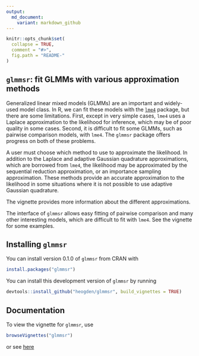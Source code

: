 ```yaml
---
output:
  md_document:
    variant: markdown_github
---
```


<!-- README.md is generated from README.Rmd. Please edit that file -->

```r
knitr::opts_chunk$set(
  collapse = TRUE,
  comment = "#>",
  fig.path = "README-"
)
```
## `glmmsr`: fit GLMMs with various approximation methods

Generalized linear mixed models (GLMMs) are an important and widely-used model 
class. In R, we can fit these models with the 
[`lme4`](https://github.com/lme4/lme4) package, but there are some
limitations. First, except in very simple cases, `lme4` uses a Laplace 
approximation to the likelihood for inference, which may be of poor quality in 
some cases. Second, it is difficult to fit some GLMMs, such as pairwise 
comparison models, with `lme4`. 
The `glmmsr` package offers progress on both of these problems. 

A user must choose which method to use to approximate
the likelihood. In addition
to the Laplace and adaptive Gaussian quadrature approximations,
which are borrowed from `lme4`, the likelihood may
be approximated by the sequential reduction approximation, 
or an importance sampling approximation. These methods
provide an accurate approximation to the likelihood in some situations
where it is not possible to use adaptive Gaussian quadrature.

The vignette provides more information about the different
approximations.

The interface of `glmmsr` allows easy fitting of pairwise comparison 
and many other interesting 
models, which are difficult to fit with `lme4`.
See the vignette for some examples.

## Installing `glmmsr`

You can install version 0.1.0 of `glmmsr` from CRAN with
```r
install.packages("glmmsr")
```

You can install this development version of `glmmsr` 
by running
```r
devtools::install_github("heogden/glmmsr", build_vignettes = TRUE)
```

## Documentation

To view the vignette for `glmmsr`, use
```r
browseVignettes("glmmsr")
```
or see [here](https://cran.r-project.org/web/packages/glmmsr/vignettes/glmmsr-vignette.pdf)
